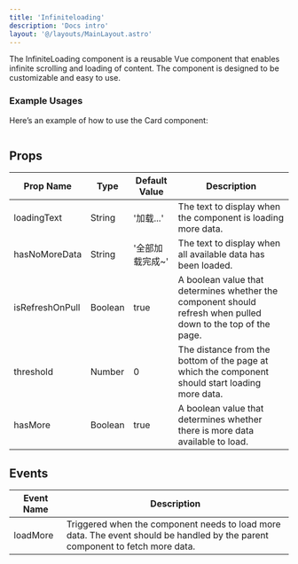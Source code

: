 ```yaml
---
title: 'Infiniteloading'
description: 'Docs intro'
layout: '@/layouts/MainLayout.astro'
---
```



The InfiniteLoading component is a reusable Vue component that enables infinite scrolling and loading of content. The component is designed to be customizable and easy to use.

### Example Usages

<InfiniteLoadingVue client:visible />

Here’s an example of how to use the Card component:

```vue

```

## Props

| Prop Name       | Type    | Default Value   | Description                                                                                                   |
| --------------- | ------- | --------------- | ------------------------------------------------------------------------------------------------------------- |
| loadingText     | String  | '加载...'       | The text to display when the component is loading more data.                                                  |
| hasNoMoreData   | String  | '全部加载完成~' | The text to display when all available data has been loaded.                                                  |
| isRefreshOnPull | Boolean | true            | A boolean value that determines whether the component should refresh when pulled down to the top of the page. |
| threshold       | Number  | 0               | The distance from the bottom of the page at which the component should start loading more data.               |
| hasMore         | Boolean | true            | A boolean value that determines whether there is more data available to load.                                 |

## Events

| Event Name | Description                                                                                                                   |
| ---------- | ----------------------------------------------------------------------------------------------------------------------------- |
| loadMore   | Triggered when the component needs to load more data. The event should be handled by the parent component to fetch more data. |
